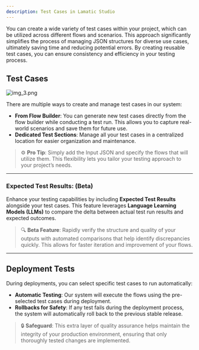 ```yaml
---
description: Test Cases in Lamatic Studio
---
```


You can create a wide variety of test cases within your project, which can be utilized across different flows and scenarios. This approach significantly simplifies the process of managing JSON structures for diverse use cases, ultimately saving time and reducing potential errors. By creating reusable test cases, you can ensure consistency and efficiency in your testing process.

## **Test Cases**
![img_3.png](./img_3.png)

There are multiple ways to create and manage test cases in our system:

- **From Flow Builder**: You can generate new test cases directly from the flow builder while conducting a test run. This allows you to capture real-world scenarios and save them for future use.
- **Dedicated Test Sections**: Manage all your test cases in a centralized location for easier organization and maintenance.

> ⚙️ **Pro Tip**: Simply add the Input JSON and specify the flows that will utilize them. This flexibility lets you tailor your testing approach to your project’s needs.

---

### **Expected Test Results: (Beta)**

Enhance your testing capabilities by including **Expected Test Results** alongside your test cases. This feature leverages **Language Learning Models (LLMs)** to compare the delta between actual test run results and expected outcomes.

> 🔍 **Beta Feature**: Rapidly verify the structure and quality of your outputs with automated comparisons that help identify discrepancies quickly. This allows for faster iteration and improvement of your flows.

---

## **Deployment Tests**

During deployments, you can select specific test cases to run automatically:

- **Automatic Testing**: Our system will execute the flows using the pre-selected test cases during deployment.
- **Rollbacks for Safety**: If any test fails during the deployment process, the system will automatically roll back to the previous stable release.

> 🔒 **Safeguard**: This extra layer of quality assurance helps maintain the integrity of your production environment, ensuring that only thoroughly tested changes are implemented.